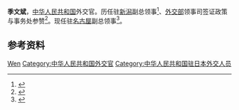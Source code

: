 '''季文斌'''，[[中华人民共和国|中华人民共和国]]外交官。历任驻[[新潟市|新潟]]副总领事<ref>{{cite web |url=http://niigata.china-consulate.org/chn/xwdt/t1255618.htm |title=季文斌副总领事在馆内会见新潟县副知事森邦雄 |publisher=[[中华人民共和国驻新潟总领事馆|中华人民共和国驻新潟总领事馆]] |date=2015-04-17 |accessdate=2020-07-29 |archive-date=2020-07-29 |archive-url=https://web.archive.org/web/20200729062352/http://niigata.china-consulate.org/chn/xwdt/t1255618.htm |dead-url=no }}</ref>、[[中华人民共和国外交部|外交部]]领事司签证政策与事务处参赞<ref>{{cite web |url=http://wb.nanjing.gov.cn/xwzl/201911/t20191104_1697317.html |title=外交部调研我市APEC商务旅行卡工作 |publisher=南京市政府外事办公室 |date=2019-11-04 |accessdate=2020-07-29 |archive-date=2020-07-29 |archive-url=https://web.archive.org/web/20200729091106/http://wb.nanjing.gov.cn/xwzl/201911/t20191104_1697317.html |dead-url=no }}</ref>。现任驻[[名古屋|名古屋]]副总领事<ref>{{cite web |url=http://nagoya.china-consulate.org/chn/zlgyw/t1834986.htm |title=驻名古屋总领事刘晓军会见日中友好协会爱知县联合会新任会长森谷光夫 |publisher=[[中华人民共和国驻名古屋总领事馆|中华人民共和国驻名古屋总领事馆]] |date=2020-11-25 |accessdate=2020-12-08 |archive-date=2021-02-28 |archive-url=https://web.archive.org/web/20210228052930/http://nagoya.china-consulate.org/chn/zlgyw/t1834986.htm |dead-url=no }}</ref>。

==参考资料==
{{reflist}}

{{start box}}
{{s-dip}}
{{succession box|[[宫晓东|宫晓东]]|刘宏|中华人民共和国驻新潟副总领事|}}
{{succession box|[[孙志勇|孙志勇]]|现任|中华人民共和国驻名古屋副总领事|2020年11月-}}
{{end box}}

{{DEFAULTSORT:ji wenbin}}

[[Category:季姓|Wen]]
[[Category:中华人民共和国外交官|Category:中华人民共和国外交官]]
[[Category:中华人民共和国驻日本外交人员|Category:中华人民共和国驻日本外交人员]]

{{China-poli-bio-stub}}